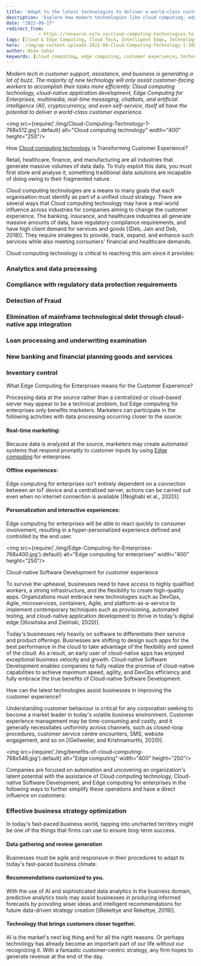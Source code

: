 ```yaml
---
title: 'Adapt to the latest technologies to deliver a world-class customer experience'
description: 'Explore how modern technologies like cloud computing, edge computing, and cloud-native software development enhance customer experiences across various industries.'
date: "2022-09-17"
redirect_from: 
            - https://resource.nife.io/cloud-computing-technologies-to-deliver-a-world-class-customer-experience/
tags: [Cloud & Edge Computing, Cloud Tech, Intelligent Edge, Technology, Technology]
hero: ./img/wp-content-uploads-2022-09-Cloud-Computing-Technology-1-300x200.jpg
author: Nida Sahar
keywords: [cloud computing, edge computing, customer experience, technology, AI, data processing]
---
```

_Modern tech in customer support, assistance, and business is generating a lot of buzz. The majority of new technology will only assist customer-facing workers to accomplish their tasks more efficiently. Cloud computing technology, cloud-native application development, Edge Computing for Enterprises, multimedia, real-time messaging, chatbots, and artificial intelligence (AI), cryptocurrency, and even self-service, itself all have the potential to deliver a world-class customer experience._

<img src={require('./img/Cloud-Computing-Technology-1-768x512.jpg').default} alt="Cloud computing technology" width="400" height="250"/>
<br/>



How [Cloud computing technology](/blog/5g-in-healthcare-technology-nife-cloud-computing-platform/) is Transforming Customer Experience?

Retail, healthcare, finance, and manufacturing are all industries that generate massive volumes of data daily. To truly exploit this data, you must first store and analyse it, something traditional data solutions are incapable of doing owing to their fragmented nature.

Cloud computing technologies are a means to many goals that each organisation must identify as part of a unified cloud strategy. There are several ways that Cloud computing technology may have a real-world influence across industries for companies aiming to change the customer experience. The banking, insurance, and healthcare industries all generate massive amounts of data, have regulatory compliance requirements, and have high client demand for services and goods [(Deb, Jain and Deb, 2018)]. They require strategies to provide, track, expand, and enhance such services while also meeting consumers' financial and healthcare demands.

Cloud computing technology is critical to reaching this aim since it provides:

### Analytics and data processing

### Compliance with regulatory data protection requirements

### Detection of Fraud

### Elimination of mainframe technological debt through cloud-native app integration

### Loan processing and underwriting examination

### New banking and financial planning goods and services

### Inventory control

What Edge Computing for Enterprises means for the Customer Experience?

Processing data at the source rather than a centralized or cloud-based server may appear to be a technical problem, but Edge computing for enterprises only benefits marketers. Marketers can participate in the following activities with data processing occurring closer to the source:

#### Real-time marketing:

Because data is analyzed at the source, marketers may create automated systems that respond promptly to customer inputs by using [Edge computing](/blog/what-is-5g-telco-edge-telco-edge-computing/) for enterprises

#### Offline experiences:

Edge computing for enterprises isn't entirely dependent on a connection between an IoT device and a centralized server, actions can be carried out even when no internet connection is available [(Noghabi et al., 2020)].

#### Personalization and interactive experiences:

Edge computing for enterprises will be able to react quickly to consumer involvement, resulting in a hyper-personalized experience defined and controlled by the end user.

<img src={require('./img/Edge-Computing-for-Enterprises-768x400.jpg').default} alt="Edge computing for enterprises" width="400" height="250"/>
<br/>



Cloud-native Software Development for customer experience

To survive the upheaval, businesses need to have access to highly qualified workers, a strong infrastructure, and the flexibility to create high-quality apps. Organizations must embrace new technologies such as DevOps, Agile, microservices, containers, Agile, and platform-as-a-service to implement contemporary techniques such as provisioning, automated testing, and cloud-native application development to thrive in today's digital edge [(Kosińska and Zieliński, 2020)].

Today's businesses rely heavily on software to differentiate their service and product offerings. Businesses are shifting to design such apps for the best performance in the cloud to take advantage of the flexibility and speed of the cloud. As a result, an early user of cloud-native apps has enjoyed exceptional business velocity and growth. Cloud-native Software Development enables companies to fully realize the promise of cloud-native capabilities to achieve maximum speed, agility, and DevOps efficiency and fully embrace the true benefits of Cloud-native Software Development.

How can the latest technologies assist businesses in improving the customer experience?

Understanding customer behaviour is critical for any corporation seeking to become a market leader in today's volatile business environment. Customer experience management may be time-consuming and costly, and it generally necessitates uniformity across channels, such as closed-loop procedures, customer service centre encounters, SMS, website engagement, and so on [(Gellweiler, and Krishnamurthi, 2020)].

<img src={require('./img/benefits-of-cloud-computing-768x546.jpg').default} alt="Edge computing" width="400" height="250"/>
<br/>



Companies are focused on automation and uncovering an organization's latent potential with the assistance of Cloud computing technology, Cloud-native Software Development, and Edge computing for enterprises in the following ways to further simplify these operations and have a direct influence on customers:

### Effective business strategy optimization

In today's fast-paced business world, tapping into uncharted territory might be one of the things that firms can use to ensure long-term success.

#### Data gathering and review generation

Businesses must be agile and responsive in their procedures to adapt to today's fast-paced business climate.

#### Recommendations customized to you.

With the use of AI and sophisticated data analytics in the business domain, predictive analytics tools may assist businesses in producing informed forecasts by providing wiser ideas and intelligent recommendations for future data-driven strategy creation [(Rekettye and Rekettye, 2019)].

#### Technology that brings customers closer together.

AI is the market's next big thing and for all the right reasons. Or perhaps technology has already become an important part of our life without our recognizing it. With a fantastic customer-centric strategy, any firm hopes to generate revenue at the end of the day.
